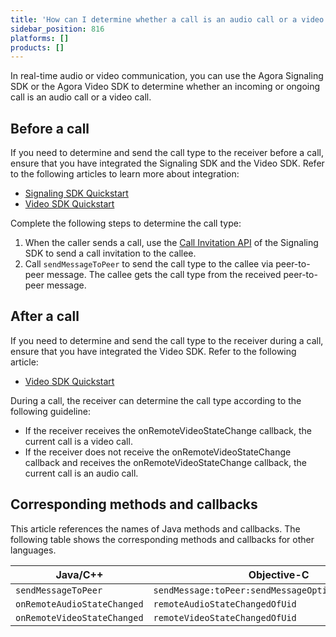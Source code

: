 ```yaml
---
title: 'How can I determine whether a call is an audio call or a video call?'
sidebar_position: 816
platforms: []
products: []
---
```



In real-time audio or video communication, you can use the Agora Signaling SDK or the Agora Video SDK to determine whether an incoming or ongoing call is an audio call or a video call.

## Before a call

If you need to determine and send the call type to the receiver before a call, ensure that you have integrated the Signaling SDK and the Video SDK. Refer to the following articles to learn more about integration:

- [Signaling SDK Quickstart](../../signaling/get-started/get-started-sdk)
- [Video SDK Quickstart](../../interactive-live-streaming/get-started/get-started-sdk)

Complete the following steps to determine the call type:

1. When the caller sends a call, use the [Call Invitation API](../../signaling/develop/call-invitation) of the Signaling SDK to send a call invitation to the callee.
2. Call <Link to="{{Global.SIG_SDK_API_ANDROID}}/classio_1_1agora_1_1rtm_1_1_rtm_client.html#a729079805644b3307297fb2e902ab4c9">`sendMessageToPeer`</Link> to send the call type to the callee via peer-to-peer message. The callee gets the call type from the received peer-to-peer message.

## After a call

If you need to determine and send the call type to the receiver during a call, ensure that you have integrated the Video SDK. Refer to the following article:

- [Video SDK Quickstart](../../interactive-live-streaming/get-started/get-started-sdk)

During a call, the receiver can determine the call type according to the following guideline:

- If the receiver receives the <Link to="{{Global.API_REF_ANDROID_ROOT}}/class_irtcengineeventhandler.html#callback_irtcengineeventhandler_onremotevideostatechanged">onRemoteVideoStateChange</Link> callback, the current call is a video call.
- If the receiver does not receive the <Link to="{{Global.API_REF_ANDROID_ROOT}}/class_irtcengineeventhandler.html#callback_irtcengineeventhandler_onremotevideostatechanged">onRemoteVideoStateChange</Link> callback and receives the <Link to="{{Global.API_REF_ANDROID_ROOT}}/class_irtcengineeventhandler.html#callback_irtcengineeventhandler_onremoteaudiostatechanged">onRemoteVideoStateChange</Link> callback, the current call is an audio call.

## Corresponding methods and callbacks

This article references the names of Java methods and callbacks. The following table shows the corresponding methods and callbacks for other languages.

| Java/C++                    | Objective-C                                         | JavaScript            |
| --------------------------- | --------------------------------------------------- | --------------------- |
| `sendMessageToPeer`         | `sendMessage:toPeer:sendMessageOptions:completion:` | `sendMessage`         |
| `onRemoteAudioStateChanged` | `remoteAudioStateChangedOfUid`                      | `getRemoteAudioStats` |
| `onRemoteVideoStateChanged` | `remoteVideoStateChangedOfUid`                      | `getRemoteVideoStats` |
